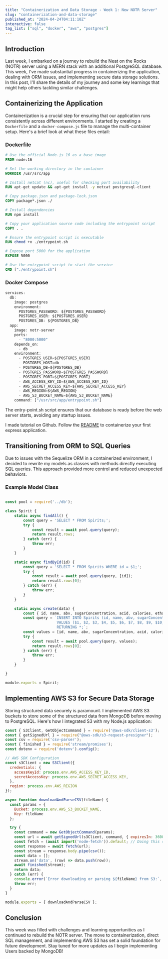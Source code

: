 ```yaml
---
title: "Containerization and Data Storage - Week 1: New NOTR Server"
slug: "containerization-and-data-storage"
published_at: "2024-04-24T04:11:10Z"
interactive: false
tag_list: ["sql", "docker", "aws", "postgres"]
---
```


## Introduction
Last week, I embarked on a journey to rebuild the Neat on the Rocks (NOTR) server using a MERN stack with an additional PostgreSQL database. This week, I've made substantial progress in containerizing the application, dealing with ORM issues, and implementing secure data storage solutions. In this post, I'll share the details of my journey and some key learnings that might help others tackling similar challenges.

## Containerizing the Application
Containerization is a crucial step for ensuring that our application runs consistently across different environments. I started by creating a `Dockerfile` and a `docker-compose.js` file to manage the multi-container setup. Here's a brief look at what these files entail:

### Dockerfile
```Dockerfile
# Use the official Node.js 16 as a base image
FROM node:16

# Set the working directory in the container
WORKDIR /usr/src/app

# Install netcat (nc), useful for checking port availability
RUN apt-get update && apt-get install -y netcat postgresql-client

# Copy package.json and package-lock.json
COPY package*.json ./

# Install dependencies
RUN npm install

# Copy your application source code including the entrypoint script
COPY . .

# Ensure the entrypoint script is executable
RUN chmod +x ./entrypoint.sh

# Expose port 5000 for the application
EXPOSE 5000

# Use the entrypoint script to start the service
CMD ["./entrypoint.sh"]
```

### Docker Compose

```js
services:
  db:
    image: postgres
    environment:
      POSTGRES_PASSWORD: ${POSTGRES_PASSWORD}
      POSTGRES_USER: ${POSTGRES_USER}
      POSTGRES_DB: ${POSTGRES_DB}
  app:
    image: notr-server
    ports:
      - "8000:5000"
    depends_on:
      - db
    environment:
      - POSTGRES_USER=${POSTGRES_USER}
      - POSTGRES_HOST=db
      - POSTGRES_DB=${POSTGRES_DB}
      - POSTGRES_PASSWORD=${POSTGRES_PASSWORD}
      - POSTGRES_PORT=${POSTGRES_PORT}
      - AWS_ACCESS_KEY_ID=${AWS_ACCESS_KEY_ID}
      - AWS_SECRET_ACCESS_KEY=${AWS_SECRET_ACCESS_KEY}
      - AWS_REGION=${AWS_REGION}
      - AWS_S3_BUCKET_NAME=${AWS_S3_BUCKET_NAME}
    command: ["/usr/src/app/entrypoint.sh"]
```

The entry-point.sh script ensures that our database is ready before the web server starts, avoiding any startup issues.

I made tutorial on Github. Follow the [README](https://github.com/aldoportillo/containerizing-express-app) to containerize your first express application.

## Transitioning from ORM to SQL Queries

Due to issues with the Sequelize ORM in a containerized environment, I decided to rewrite my models as classes with methods directly executing SQL queries. This approach provided more control and reduced unexpected behaviors.

### Example Model Class

```js

const pool = require('../db');

class Spirit {
    static async findAll() {
        const query = 'SELECT * FROM Spirits;';
        try {
            const result = await pool.query(query);
            return result.rows;
        } catch (err) {
            throw err;
        }
    }

    static async findById(id) {
        const query = 'SELECT * FROM Spirits WHERE id = $1;';
        try {
            const result = await pool.query(query, [id]);
            return result.rows[0];
        } catch (err) {
            throw err;
        }
    }

    static async create(data) {
        const { id, name, abv, sugarConcentration, acid, calories, ethanol, fat, carb, sugar, addedSugar, protein, spiritCategoryId } = data;
        const query = `INSERT INTO Spirits (id, name, abv, sugarConcentration, acid, calories, ethanol, fat, carb, sugar, addedSugar, protein, spirit_category_id)
                       VALUES ($1, $2, $3, $4, $5, $6, $7, $8, $9, $10, $11, $12, $13)
                       RETURNING *;`;
        const values = [id, name, abv, sugarConcentration, acid, calories, ethanol, fat, carb, sugar, addedSugar, protein, spiritCategoryId];
        try {
            const result = await pool.query(query, values);
            return result.rows[0];
        } catch (err) {
            throw err;
        }
    }

}

module.exports = Spirit;

```

## Implementing AWS S3 for Secure Data Storage

Storing structured data securely is paramount. I implemented AWS S3 buckets to store some of the structured data from MongoDB before moving to PostgreSQL. Here's how I integrated S3 with my Node.js application:

```js
const { S3Client, GetObjectCommand } = require('@aws-sdk/client-s3');
const { getSignedUrl } = require("@aws-sdk/s3-request-presigner");
const csv = require('csv-parser');
const { finished } = require('stream/promises');
const dotenv = require('dotenv').config();

// AWS SDK Configuration
const s3Client = new S3Client({
  credentials: {
    accessKeyId: process.env.AWS_ACCESS_KEY_ID,
    secretAccessKey: process.env.AWS_SECRET_ACCESS_KEY,
  },
  region: process.env.AWS_REGION
});

async function downloadAndParseCSV(fileName) {
  const params = {
    Bucket: process.env.AWS_S3_BUCKET_NAME,
    Key: fileName
  };

  try {
    const command = new GetObjectCommand(params);
    const url = await getSignedUrl(s3Client, command, { expiresIn: 3600 });
    const fetch = (await import('node-fetch')).default; // Doing this since node-fetch is an ESM module
    const response = await fetch(url);
    const stream = response.body.pipe(csv());
    const data = [];
    stream.on('data', (row) => data.push(row));
    await finished(stream);
    return data;
  } catch (err) {
    console.error(`Error downloading or parsing ${fileName} from S3:`, err);
    throw err;
  }
}

module.exports = { downloadAndParseCSV };

```

## Conclusion

This week was filled with challenges and learning opportunities as I continued to rebuild the NOTR server. The move to containerization, direct SQL management, and implementing AWS S3 has set a solid foundation for future development. Stay tuned for more updates as I begin implementing Users backed by MongoDB!
